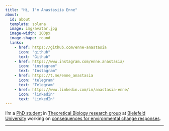 ```yaml
---
title: "Hi, I'm Anastasiia Enne"
about:
  id: about
  template: solana
  image: img/avatar.jpg
  image-width: 200px
  image-shape: round
  links: 
    - href: https://github.com/enne-anastasia
      icon: "github"
      text: "Github"
    - href: https://www.instagram.com/enne.anastasia/
      icon: "instagram"
      text: "Instagram"
    - href: https://t.me/enne_anastasia
      icon: "telegram"
      text: "Telegram"
    - href: https://www.linkedin.com/in/anastasia-enne/
      icon: "linkedin"
      text: "LinkedIn"
---
```


:::{#about}

I'm a [PhD student](https://ekvv.uni-bielefeld.de/pers_publ/publ/PersonDetail.jsp?personId=356658316) in [Theoretical Biology research group](https://www.uni-bielefeld.de/fakultaeten/biologie/forschung/arbeitsgruppen/theoretical/index.xml) at [Bielefeld University](https://www.uni-bielefeld.de/) working on [consequences for environmental change responses](https://cmsedit.uni-bielefeld.de/fakultaeten/biologie/forschung/arbeitsgruppen/theoretical/research/individualised-niches-in/index.xml).

:::

---